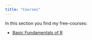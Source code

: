 ```yaml
---
title: "Courses"
---
```


In this section you find my free-courses:
 
-   [Basic Fundamentals of R](https://xavierclementegarcia.github.io/Basic_Fundamentals_of_R/)
